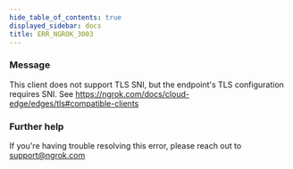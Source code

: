 ```yaml
---
hide_table_of_contents: true
displayed_sidebar: docs
title: ERR_NGROK_3003
---
```


### Message

This client does not support TLS SNI, but the endpoint's TLS configuration requires SNI. See https://ngrok.com/docs/cloud-edge/edges/tls#compatible-clients

### Further help

If you're having trouble resolving this error, please reach out to [support@ngrok.com](mailto:support@ngrok.com?subject=Help%20with%20ERR_NGROK_3003)
